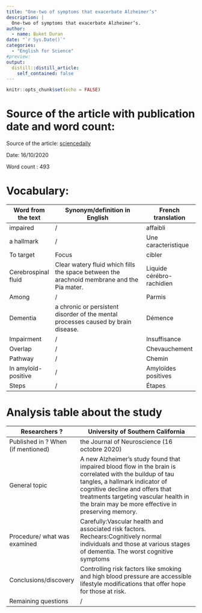 ```yaml
---
title: "One-two of symptoms that exacerbate Alzheimer’s"
description: |
  One-two of symptoms that exacerbate Alzheimer’s.
author:
  - name: Buket Duran
date: "`r Sys.Date()`"
categories:
  - "English for Science"
#preview:
output:
  distill::distill_article:
    self_contained: false
---
```


```r
knitr::opts_chunk$set(echo = FALSE)
```

# Source of the article with publication date and word count:
  
Source of the article: [sciencedaily](https://www.sciencedaily.com/releases/2020/10/201016090155.htm)
  
Date: 16/10/2020
  
Word count : 493 
  
# Vocabulary:

| Word from the text  | Synonym/definition in English                                                              | French translation        |
|---------------------|--------------------------------------------------------------------------------------------|---------------------------|
| impaired            | /                                                                                          | affaibli                  |
| a hallmark          | /                                                                                          | Une caracteristique       |
| To target           | Focus                                                                                      | cibler                    |
| Cerebrospinal fluid | Clear watery fluid which fills the space between the arachnoid membrane and the Pia mater. | Liquide cérébro-rachidien |
| Among               | /                                                                                          | Parmis                    |
| Dementia            | a chronic or persistent disorder of the mental processes caused by brain disease.          | Démence                   |
| Impairment          | /                                                                                          | Insuffisance              |
| Overlap             | /                                                                                          | Chevauchement             |
| Pathway             | /                                                                                          | Chemin                    |
| In amyloïd-positive | /                                                                                          | Amyloïdes positives       |
| Steps               | /                                                                                          | Étapes                    |

# Analysis table about the study

 | Researchers ?                      | University of Southern California                                                                                                                                                                                                                                          |
|------------------------------------|----------------------------------------------------------------------------------------------------------------------------------------------------------------------------------------------------------------------------------------------------------------------------|
| Published in ? When (if mentioned) | the Journal of Neuroscience (16 octobre 2020)                                                                                                                                                                                                                              |
| General topic                      | A new Alzheimer's study found that impaired blood flow in the brain is correlated with the buildup of tau tangles, a hallmark indicator of cognitive decline and offers that treatments targeting vascular health in the brain may be more effective in preserving memory. |
| Procedure/ what was examined       | Carefully:Vascular health and associated risk factors.   Rechears:Cognitively normal individuals and those at various stages of dementia.   The worst cognitive symptoms                                                                                                   |
| Conclusions/discovery              | Controlling risk factors like smoking and high blood pressure are accessible lifestyle modifications that offer hope for those at risk.                                                                                                                                    |
| Remaining questions                | /                                                                                                                                                                                                                                                                          |
